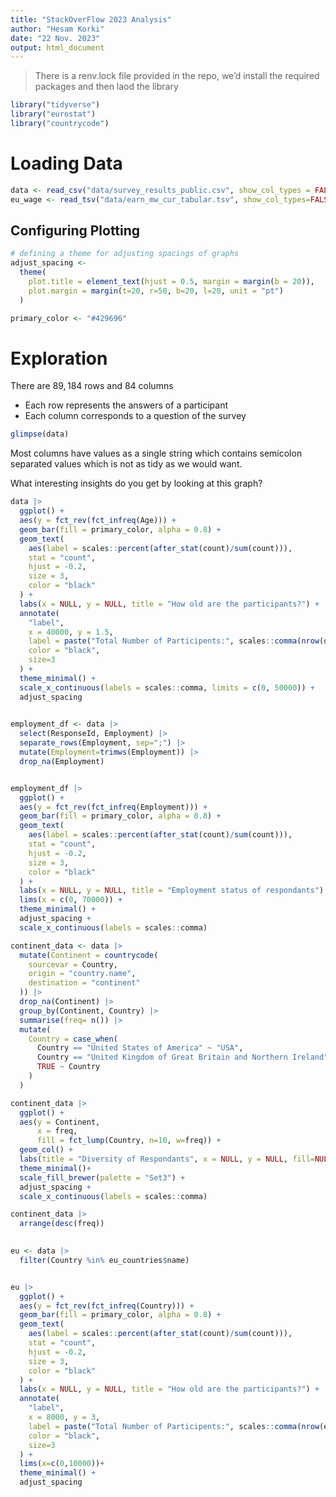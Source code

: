 ```yaml
---
title: "StackOverFlow 2023 Analysis"
author: "Hesam Korki"
date: "22 Nov. 2023"
output: html_document
---
```


> There is a renv.lock file provided in the repo, we'd install the required packages and then laod the library

```r
library("tidyverse")
library("eurostat")
library("countrycode")
```
# Loading Data

```r
data <- read_csv("data/survey_results_public.csv", show_col_types = FALSE)
eu_wage <- read_tsv("data/earn_mw_cur_tabular.tsv", show_col_types=FALSE)
```

## Configuring Plotting

```r
# defining a theme for adjusting spacings of graphs
adjust_spacing <-
  theme(
    plot.title = element_text(hjust = 0.5, margin = margin(b = 20)),
    plot.margin = margin(t=20, r=50, b=20, l=20, unit = "pt")
  )

primary_color <- "#429696"
```


# Exploration

:::{.callout-note appearance="minimal"}
There are $89,184$ rows and $84$ columns

- Each row represents the answers of a participant
- Each column corresponds to a question of the survey 
:::

```r
glimpse(data)
```

:::{.callout-warning appearance="minimal"}
Most columns have values as a single string which contains semicolon separated values which is not as tidy as we would want.
:::


What interesting insights do you get by looking at this graph?


```r
data |>
  ggplot() +
  aes(y = fct_rev(fct_infreq(Age))) +
  geom_bar(fill = primary_color, alpha = 0.8) +
  geom_text(
    aes(label = scales::percent(after_stat(count)/sum(count))),
    stat = "count",
    hjust = -0.2,
    size = 3,
    color = "black"
  ) +
  labs(x = NULL, y = NULL, title = "How old are the participants?") +
  annotate(
    "label",
    x = 40000, y = 1.5,
    label = paste("Total Number of Participents:", scales::comma(nrow(data))),
    color = "black",
    size=3
  ) +
  theme_minimal() +
  scale_x_continuous(labels = scales::comma, limits = c(0, 50000)) +
  adjust_spacing 
  
```

```r

employment_df <- data |> 
  select(ResponseId, Employment) |> 
  separate_rows(Employment, sep=";") |> 
  mutate(Employment=trimws(Employment)) |> 
  drop_na(Employment)


employment_df |>
  ggplot() +
  aes(y = fct_rev(fct_infreq(Employment))) +
  geom_bar(fill = primary_color, alpha = 0.8) +
  geom_text(
    aes(label = scales::percent(after_stat(count)/sum(count))),
    stat = "count",
    hjust = -0.2,
    size = 3,
    color = "black"
  ) +
  labs(x = NULL, y = NULL, title = "Employment status of respondants") +
  lims(x = c(0, 70000)) +
  theme_minimal() +
  adjust_spacing + 
  scale_x_continuous(labels = scales::comma)
```
```r

continent_data <- data |>
  mutate(Continent = countrycode(
    sourcevar = Country,
    origin = "country.name",
    destination = "continent"
  )) |>
  drop_na(Continent) |> 
  group_by(Continent, Country) |> 
  summarise(freq= n()) |> 
  mutate(
    Country = case_when(
      Country == "United States of America" ~ "USA",
      Country == "United Kingdom of Great Britain and Northern Ireland" ~ "UK",
      TRUE ~ Country
    )
  )

continent_data |>
  ggplot() +
  aes(y = Continent,
      x = freq,
      fill = fct_lump(Country, n=10, w=freq)) +
  geom_col() +
  labs(title = "Diversity of Respondants", x = NULL, y = NULL, fill=NULL) +
  theme_minimal()+ 
  scale_fill_brewer(palette = "Set3") +
  adjust_spacing +
  scale_x_continuous(labels = scales::comma)

```
```r
continent_data |> 
  arrange(desc(freq))
  
```





```r
eu <- data |> 
  filter(Country %in% eu_countries$name)


eu |>
  ggplot() +
  aes(y = fct_rev(fct_infreq(Country))) +
  geom_bar(fill = primary_color, alpha = 0.8) +
  geom_text(
    aes(label = scales::percent(after_stat(count)/sum(count))),
    stat = "count",
    hjust = -0.2,
    size = 3,
    color = "black"
  ) +
  labs(x = NULL, y = NULL, title = "How old are the participants?") +
  annotate(
    "label",
    x = 8000, y = 3,
    label = paste("Total Number of Participents:", scales::comma(nrow(eu))),
    color = "black",
    size=3
  ) +
  lims(x=c(0,10000))+
  theme_minimal() +
  adjust_spacing
```

